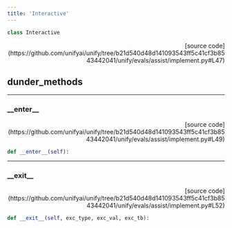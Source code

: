 ```yaml
---
title: 'Interactive'
---
```


```python
class Interactive
```

<p align="right">[source code](https://github.com/unifyai/unify/tree/b21d540d48d141093543ff5c41cf3b8543442041/unify/evals/assist/implement.py#L47)</p>



## dunder_methods

---

### \_\_enter\_\_

<p align="right">[source code](https://github.com/unifyai/unify/tree/b21d540d48d141093543ff5c41cf3b8543442041/unify/evals/assist/implement.py#L49)</p>

```python
def __enter__(self):
```



---

### \_\_exit\_\_

<p align="right">[source code](https://github.com/unifyai/unify/tree/b21d540d48d141093543ff5c41cf3b8543442041/unify/evals/assist/implement.py#L52)</p>

```python
def __exit__(self, exc_type, exc_val, exc_tb):
```


